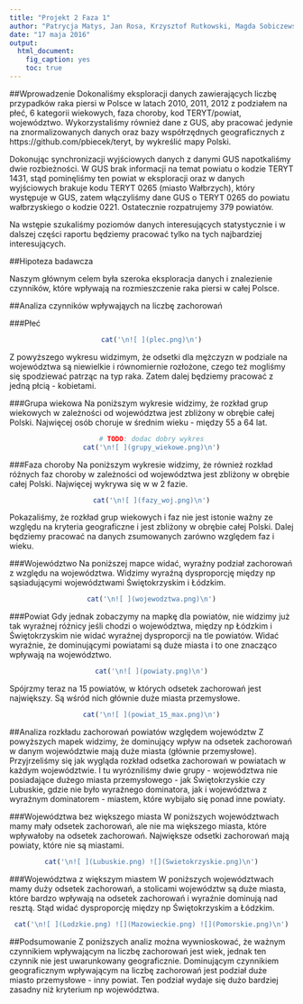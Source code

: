 ```yaml
---
title: "Projekt 2 Faza 1"
author: "Patrycja Matys, Jan Rosa, Krzysztof Rutkowski, Magda Sobiczewska"
date: "17 maja 2016"
output: 
  html_document:
    fig_caption: yes
    toc: true
---
```


##Wprowadzenie
Dokonaliśmy eksploracji danych zawierających liczbę przypadków raka piersi w Polsce w latach 2010, 2011, 2012 z podziałem na płeć, 6 kategorii wiekowych, faza choroby, kod TERYT/powiat, województwo. Wykorzystaliśmy również dane z GUS, aby pracować jedynie na znormalizowanych danych oraz bazy współrzędnych geograficznych z https://github.com/pbiecek/teryt, by wykreślić mapy Polski.

Dokonując synchronizacji wyjściowych danych z danymi GUS napotkaliśmy dwie rozbieżności. W GUS brak informacji na temat powiatu o kodzie TERYT 1431, stąd pominęliśmy ten powiat w eksploracji oraz w danych wyjściowych brakuje kodu TERYT 0265 (miasto Wałbrzych), który występuje w GUS, 
zatem włączyliśmy dane GUS o TERYT 0265 do powiatu wałbrzyskiego o kodzie 0221. Ostatecznie rozpatrujemy 379 powiatów.

Na wstępie szukaliśmy poziomów danych interesujących statystycznie i w dalszej części raportu będziemy pracować tylko na tych najbardziej interesujących.

##Hipoteza badawcza

Naszym głównym celem była szeroka eksploracja danych i znalezienie czynników, które wpływają na rozmieszczenie
raka piersi w całej Polsce.

##Analiza czynników wpływająych na liczbę zachorowań

###Płeć

<center>
```r
cat('\n![ ](plec.png)\n')
``` 
</center>

Z powyższego wykresu widzimym, że odsetki dla mężczyzn w podziale na województwa są niewielkie i równomiernie rozłożone, czego też mogliśmy się spodziewać patrząc na typ raka. Zatem dalej będziemy pracować z jedną płcią - kobietami.


###Grupa wiekowa 
Na poniższym wykresie widzimy, że rozkład grup wiekowych w zależności od województwa jest zbliżony w obrębie całej Polski. Najwięcej osób choruje w średnim wieku - między 55 a 64 lat.

<center>
```r
# TODO: dodac dobry wykres
cat('\n![ ](grupy_wiekowe.png)\n')
``` 
</center>
###Faza choroby 
Na poniższym wykresie widzimy, że również rozkład różnych faz choroby w zależności od województwa jest zbliżony w obrębie całej Polski. Najwięcej wykrywa się w w 2 fazie.

<center>
```r
cat('\n![ ](fazy_woj.png)\n')
``` 
</center>
Pokazaliśmy, że rozkład grup wiekowych i faz nie jest istonie ważny ze względu na kryteria geograficzne
i jest zbliżony w obrębie całej Polski. Dalej będziemy pracować na danych zsumowanych zarówno względem faz i wieku. 

###Województwo
Na poniższej mapce widać, wyraźny podział zachorowań z względu na województwa. Widzimy wyraźną dysproporcję między np sąsiadującymi województwami Świętokrzyskim i Łódzkim.

<center>
```r
cat('\n![ ](wojewodztwa.png)\n')
``` 
</center>

###Powiat
Gdy jednak zobaczymy na mapkę dla powiatów, nie widzimy już tak wyraźnej różnicy jeśli chodzi o województwa, między np Łódzkim i Świętokrzyskim nie widać wyraźnej dysproporcji na tle powiatów. Widać wyraźnie, że dominującymi powiatami są duże miasta i to one znacząco wpływają na województwo.

<center>
```r
cat('\n![ ](powiaty.png)\n')
``` 
</center>

Spójrzmy teraz na 15 powiatów, w których odsetek zachorowań jest największy. Są wśród nich głównie duże miasta przemysłowe.
<center>
```r
cat('\n![ ](powiat_15_max.png)\n')
``` 
</center>

##Analiza rozkładu zachorowań powiatów względem województw
Z powyższych mapek widzimy, że dominujący wpływ na odsetek zachorowań w danym województwie mają duże miasta (głównie przemysłowe). Przyjrzeliśmy się jak wygląda rozkład odsetka zachorowań w powiatach w każdym województwie. I tu wyrózniliśmy dwie grupy - województwa nie posiadające dużego miasta przemysłowego - jak Świętokrzyskie czy Lubuskie, gdzie nie było wyraźnego dominatora, jak i województwa z wyraźnym dominatorem - miastem, które wybijało się ponad inne powiaty.

###Województwa bez większego miasta
W poniższych województwach mamy mały odsetek zachorowań, ale nie ma większego miasta, które wpływałoby 
na odsetek zachorowań. Największe odsetki zachorowań mają powiaty, które nie są miastami.
<center>
```r
cat('\n![ ](Lubuskie.png) ![](Swietokrzyskie.png)\n')
``` 
</center>
###Województwa z większym miastem
W poniższych województwach mamy duży odsetek zachorowań, a stolicami województw są duże miasta, które bardzo wpływają na odsetek zachorowań i wyraźnie dominują nad resztą. Stąd widać dysproporcję między np Świętokrzyskim a Łódzkim.
<center>
```r
cat('\n![ ](Lodzkie.png) ![](Mazowieckie.png) ![](Pomorskie.png)\n')
``` 
</center>

##Podsumowanie
Z poniższych analiz można wywnioskować, że ważnym czynnikiem wpływającym na liczbę zachorowań jest wiek, jednak ten czynnik nie jest uwarunkowany geograficznie. Dominującym czynnikiem geograficznym wpływającym na liczbę zachorowań jest podział duże miasto przemysłowe - inny powiat. Ten podział wydaje się dużo bardziej zasadny niż kryterium np województwa.




